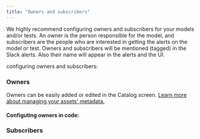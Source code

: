 ```yaml
---
title: "Owners and subscribers"
---
```





We highly recommend configuring owners and subscribers for your models and/or tests.
An owner is the person responsible for the model, and subscribers are the people who are interested in getting the alerts on the model or test.
Owners and subscribers will be mentioned (tagged) in the Slack alerts. Also their name will appear in the alerts and the UI.

configuring owners and subscribers:

### Owners
Owners can be easily added or edited in the Catalog screen. [Learn more about managing your assets' metadata.](/cloud/features/data-governance/manage-metadata)

#### Configuting owners in code:
<Owner />

### Subscribers

<Subscribers />
